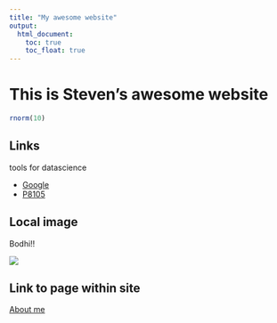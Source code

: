 ```yaml
---
title: "My awesome website"
output: 
  html_document:
    toc: true
    toc_float: true
---
```


# This is Steven's awesome website


```r
rnorm(10)
```

## Links

tools for datascience

* [Google](https://google.com)
* [P8105](https://p8105.com)

## Local image

Bodhi!!

![](images/IMG_0545.JPG)

## Link to page within site

[About me](about.html)

